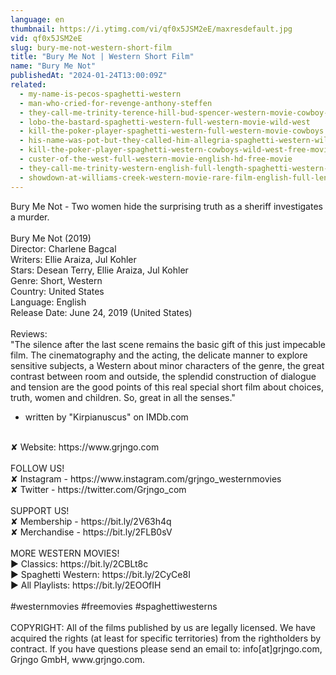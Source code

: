 ```yaml
---
language: en
thumbnail: https://i.ytimg.com/vi/qf0x5JSM2eE/maxresdefault.jpg
vid: qf0x5JSM2eE
slug: bury-me-not-western-short-film
title: "Bury Me Not | Western Short Film"
name: "Bury Me Not"
publishedAt: "2024-01-24T13:00:09Z"
related:
  - my-name-is-pecos-spaghetti-western
  - man-who-cried-for-revenge-anthony-steffen
  - they-call-me-trinity-terence-hill-bud-spencer-western-movie-cowboy-film
  - lobo-the-bastard-spaghetti-western-full-western-movie-wild-west
  - kill-the-poker-player-spaghetti-western-full-western-movie-cowboys
  - his-name-was-pot-but-they-called-him-allegria-spaghetti-western-wild-west-film-full-movie
  - kill-the-poker-player-spaghetti-western-cowboys-wild-west-free-movie-western-movies
  - custer-of-the-west-full-western-movie-english-hd-free-movie
  - they-call-me-trinity-western-english-full-length-spaghetti-western-film-full-movie
  - showdown-at-williams-creek-western-movie-rare-film-english-full-length-free-youtube-movies
---
```


Bury Me Not - Two women hide the surprising truth as a sheriff investigates a murder.<br />
<br />
Bury Me Not (2019)<br />
Director: Charlene Bagcal<br />
Writers: Ellie Araiza, Jul Kohler<br />
Stars: Desean Terry, Ellie Araiza, Jul Kohler<br />
Genre: Short, Western<br />
Country: United States<br />
Language: English<br />
Release Date: June 24, 2019 (United States)<br />
<br />
Reviews:<br />
"The silence after the last scene remains the basic gift of this just impecable film. The cinematography and the acting, the delicate manner to explore sensitive subjects, a Western about minor characters of the genre, the great contrast between room and outside, the splendid construction of dialogue and tension are the good points of this real special short film about choices, truth, women and children. So, great in all the senses."<br />
- written by "Kirpianuscus" on IMDb.com<br />
<br />
✘ Website: https://www.grjngo.com<br />
<br />
FOLLOW US!<br />
✘ Instagram - https://www.instagram.com/grjngo_westernmovies<br />
✘ Twitter - https://twitter.com/Grjngo_com<br />
<br />
SUPPORT US!<br />
✘ Membership - https://bit.ly/2V63h4q<br />
✘ Merchandise - https://bit.ly/2FLB0sV<br />
<br />
MORE WESTERN MOVIES! <br />
► Classics: https://bit.ly/2CBLt8c <br />
► Spaghetti Western: https://bit.ly/2CyCe8I <br />
► All Playlists: https://bit.ly/2EOOfIH <br />
<br />
#westernmovies #freemovies #spaghettiwesterns<br />
<br />
COPYRIGHT: All of the films published by us are legally licensed. We have acquired the rights (at least for specific territories) from the rightholders by contract. If you have questions please send an email to: info[at]grjngo.com, Grjngo GmbH, www.grjngo.com.